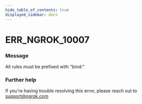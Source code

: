 ```yaml
---
hide_table_of_contents: true
displayed_sidebar: docs
---
```



# ERR_NGROK_10007

### Message

All rules must be prefixed with "bind:"

<ErrorDetails error="err_ngrok_10007" />

### Further help

If you're having trouble resolving this error, please reach out to [support@ngrok.com](mailto:support@ngrok.com?subject=Help%20with%20ERR_NGROK_10007)

